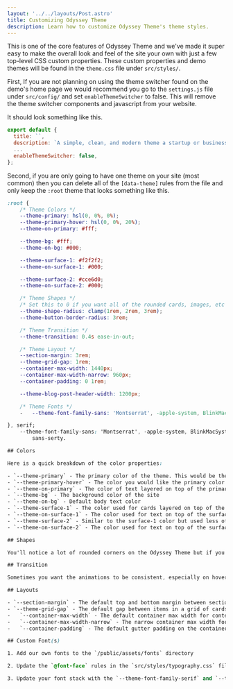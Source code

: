 ```yaml
---
layout: '../../layouts/Post.astro'
title: Customizing Odyssey Theme
description: Learn how to customize Odyssey Theme's theme styles.
---
```


This is one of the core features of Odyssey Theme and we've made it super easy to make the overall look and feel of the site your own with just a few top-level CSS custom properties. These custom properties and demo themes will be found in the `theme.css` file under `src/styles/`.

First, If you are not planning on using the theme switcher found on the demo's home page we would recommend you go to the `settings.js` file under `src/config/` and set `enableThemeSwitcher` to false. This will remove the theme switcher components and javascript from your website.

It should look something like this.

```js
export default {
  title: ``,
  description: `A simple, clean, and modern theme a startup or businesses' marketing website.`,
  ...
  enableThemeSwitcher: false,
};
```

Second, if you are only going to have one theme on your site (most common) then you can delete all of the `[data-theme]` rules from the file and only keep the `:root` theme that looks something like this.

```css
:root {
	/* Theme Colors */
	--theme-primary: hsl(0, 0%, 0%);
	--theme-primary-hover: hsl(0, 0%, 20%);
	--theme-on-primary: #fff;

	--theme-bg: #fff;
	--theme-on-bg: #000;

	--theme-surface-1: #f2f2f2;
	--theme-on-surface-1: #000;

	--theme-surface-2: #cce6d0;
	--theme-on-surface-2: #000;

	/* Theme Shapes */
	/* Set this to 0 if you want all of the rounded cards, images, etc to be straight edges */
	--theme-shape-radius: clamp(1rem, 2rem, 3rem);
	--theme-button-border-radius: 3rem;

	/* Theme Transition */
	--theme-transition: 0.4s ease-in-out;

	/* Theme Layout */
	--section-margin: 3rem;
	--theme-grid-gap: 1rem;
	--container-max-width: 1440px;
	--container-max-width-narrow: 960px;
	--container-padding: 0 1rem;

	--theme-blog-post-header-width: 1200px;

	/* Theme Fonts */
	-	--theme-font-family-sans: 'Montserrat', -apple-system, BlinkMacSystemFont, sans-serif;

}, serif;
	--theme-font-family-sans: 'Montserrat', -apple-system, BlinkMacSystemFont,
		sans-serty.

## Colors

Here is a quick breakdown of the color properties:

- `--theme-primary` - The primary color of the theme. This would be the color used for the button backgrounds.
- `--theme-primary-hover` - The color you would like the primary color to change to when hovered over.
- `--theme-on-primary` - The color of text layered on top of the primary color.
- `--theme-bg` - The background color of the site
- `--theme-on-bg` - Default body text color
- `--theme-surface-1` - The color used for cards layered on top of the background. Think of it like a global accent color or a secondary background color.
- `--theme-on-surface-1` - The color used for text on top of the surface-1 color
- `--theme-surface-2` - Similar to the surface-1 color but used less often. Feel free to be more creative with this surface to make it pop on the page.
- `--theme-on-surface-2` - The color used for text on top of the surface-2 color

## Shapes

You'll notice a lot of rounded corners on the Odyssey Theme but if you look closely when the "Dark" theme is enabled the corners are all hard edges. This is because of the global `--theme-shape-radius` property. It will determine the shape of things like cards and images.

## Transition

Sometimes you want the animations to be consistent, especially on hover effects. This is where you would use the `--theme-transition` property.

## Layouts

- `--section-margin` - The default top and bottom margin between sections
- `--theme-grid-gap` - The default gap between items in a grid of cards, images, etc.
-	`--container-max-width` - The default container max width for content
-	`--container-max-width-narrow` - The narrow container max width for content
-	`--container-padding` - The default gutter padding on the container

## Custom Font(s)

1. Add our own fonts to the `/public/assets/fonts` directory

2. Update the `@font-face` rules in the `src/styles/typography.css` file

3. Update your font stack with the `--theme-font-family-serif` and `--theme-font-family-sans` custom properties.

